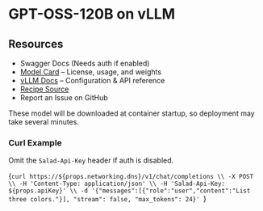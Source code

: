 # GPT-OSS-120B on vLLM

## Resources

- <Link url={`https://${props.networking.dns}/docs`}>Swagger Docs</Link> (Needs auth if enabled)  
- [Model Card](https://huggingface.co/openai/gpt-oss-120b) – License, usage, and weights  
- [vLLM Docs](https://docs.vllm.ai/projects/recipes/en/latest/OpenAI/GPT-OSS.html) – Configuration & API reference  
- [Recipe Source](https://github.com/SaladTechnologies/salad-recipes/tree/master/recipes/vllm-gpt-oss-120b)  
- <Link url={`https://github.com/SaladTechnologies/salad-recipes/issues/new?title=vLLM%20GPT-OSS-120B&body=Image%3A%20${props.container.image}`}>Report an Issue on GitHub</Link>  

<Callout variation="info">
These model will be downloaded at container startup, so deployment may take several minutes.
</Callout>

### Curl Example

<Callout variation="note">Omit the `Salad-Api-Key` header if auth is disabled.</Callout>

<CodeBlock language="bash">{`curl https://${props.networking.dns}/v1/chat/completions \\
  -X POST \\
  -H 'Content-Type: application/json' \\
  -H 'Salad-Api-Key: ${props.apiKey}' \\
  -d '{"messages":[{"role":"user","content":"List three colors."}], "stream": false, "max_tokens": 24}'
    `}</CodeBlock>
